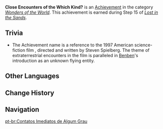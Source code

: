 {{Achievement Infobox
|title        = 
|id           = 81264
|order id     = 1250
|category     = Wonders of the World
|description  = An unusual "friend" has joined the archaeology team...
|requirements = Earned during ''[[Lost in the Sands]]''.
|primogems    = 5
|tracking     = 
|topic        = 
|quest        = Golden Slumber
|hidden       = 1
|type         = Quest
}}
'''Close Encounters of the Which Kind?''' is an [[Achievement]] in the category ''[[Wonders of the World]]''. This achievement is earned during Step 15 of ''[[Lost in the Sands]]''.
<!--
==Gameplay Notes==
-->
==Trivia==
* The Achievement name is a reference to the 1997 American science-fiction film ''{{w|Close Encounters of the Third Kind}}'', directed and written by Steven Spielberg. The theme of extraterrestrial encounters in the film is paralleled in [[Benben]]'s introduction as an unknown flying entity.
<!--
==Video Guides==
{{EVT
|video1   = 
|caption1 = 
}}
-->

==Other Languages==
{{Other Languages
|en      = Close Encounters of the Which Kind?
|zhs     = 第几类接触
|zhs_rm  = Dǐ-jǐ Lèi Jiēchù
|zht     = 第幾類接觸
|zht_rm  = Dǐ-jǐ Lèi Jiēchù
|zh_tl   = 
|ja      = 未知との接触
|ja_rm   = Michi to no Sesshoku
|ja_tl   = 
|ko      = 몇 종류의 만남
|ko_rm   = Myeot Jongryu-ui Mannam
|ko_tl   = Meet of Some Kinds
|es      = ¿Encuentros de qué tipo?
|es_tl   = Encounters of Which Kind?
|fr      = Rencontres de quel type&nbsp;?
|fr_tl   = Encounters of the Which Kind?
|ru      = Близкие контакты некоторой степени
|ru_tl   = Close Encounters of Certain Degree
|th      = คุยรู้เรื่องกันท่าไหนล่ะเนี่ย
|th_rm   = 
|th_tl   = 
|vi      = Tiếp Xúc Loại Thứ Mấy
|vi_tl   = 
|de      = Begegnung von welcher Art
|de_tl   = Encounters of the Which Kind
|id      = Perjumpaan Dengan Kaum yang&nbsp;... Mana?
|id_tl   = Encounter With Which... Kind?
|pt      = Contatos Imediatos de Algum Grau
|pt_tl   = 
|tr      = Hangi Üçüncü Türden Yakınlaşmalar?
|tr_tl   = 
|it      = Incontri ravvicinati di che tipo?
|it_tl   = 
}}

==Change History==
{{Change History|3.1}}
<!--
==References==
{{Reflist}}
-->
==Navigation==
{{Achievement Navbox}}

[[pt-br:Contatos Imediatos de Algum Grau]]